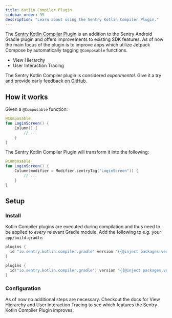 ```yaml
---
title: Kotlin Compiler Plugin
sidebar_order: 99
description: "Learn about using the Sentry Kotlin Compiler Plugin."
---
```


The [Sentry Kotlin Compiler Plugin](https://github.com/getsentry/sentry-android-gradle-plugin) is an addition to the Sentry Android Gradle plugin and offers improvements to existing SDK features. As of now the main focus of the plugin is to improve apps which utilize Jetpack Compose by automatically tagging `@Composable` functions.

- <PlatformLink to="/enriching-events/viewhierarchy">
    View Hierarchy
  </PlatformLink>
- <PlatformLink to="/performance/instrumentation/automatic-instrumentation/#user-interaction-instrumentation">
    User Interaction Tracing
  </PlatformLink>

<Note>

The Sentry Kotlin Compiler plugin is considered _experimental_. Give it a try and provide early feedback [on GitHub](https://github.com/getsentry/sentry-android-gradle-plugin).

</Note>

## How it works

Given a `@Composable` function:

```kotlin
@Composable
fun LoginScreen() {
    Column() {
        // ...
    }
}
```

The Sentry Kotlin Compiler Plugin will transform it into the following:

```kotlin
@Composable
fun LoginScreen() {
    Column(modifier = Modifier.sentryTag("LoginScreen")) {
        // ...
    }
}
```

## Setup

### Install

Kotlin Compiler plugins are executed during compilation and thus need to be applied to _every_ relevant Gradle module. Add the following to e.g. your `app/build.gradle`:

```groovy {filename:app/build.gradle}
plugins {
  id "io.sentry.kotlin.compiler.gradle" version "{{@inject packages.version('sentry.kotlin.compiler-plugin', '3.7.0') }}"
}
```

```kotlin {filename:app/build.gradle.kts}
plugins {
  id("io.sentry.kotlin.compiler.gradle") version "{{@inject packages.version('sentry.kotlin.compiler-plugin', '3.7.0') }}"
}
```

### Configuration

As of now no additional steps are necessary. Checkout the docs for <PlatformLink to="/enriching-events/viewhierarchy">View Hierarchy</PlatformLink> and <PlatformLink to="/performance/instrumentation/automatic-instrumentation/#user-interaction-instrumentation">User Interaction Tracing</PlatformLink> to see which features the Sentry Kotlin Compiler Plugin improves.
